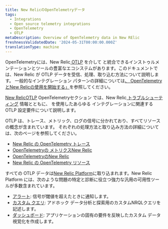 ```yaml
---
title: New RelicのOpenTelemetryデータ
tags:
  - Integrations
  - Open source telemetry integrations
  - OpenTelemetry
  - OTLP
metaDescription: Overview of OpenTelemetry data in New RElic
freshnessValidatedDate: '2024-05-31T00:00:00.000Z'
translationType: machine
---
```


OpenTelemetryには、New Relic[ OTLP](https://opentelemetry.io/docs/specs/otlp/) を介して と統合できるインストゥルメンテーションとツールの豊富なエコシステムがあります。このドキュメントでは、New Relic が OTLP データを受信、処理、取り込む方法について説明します。 一般的なインテグレーション パターンの詳細については[、 OpenTelemetryとNew Relicの使用を開始する」](/docs/opentelemetry/get-started/opentelemetry-get-started-intro/)を参照してください。

[New RelicOTLP](/docs/opentelemetry/best-practices/opentelemetry-otlp/) OpenTelemetryセクション では、New Relic[ トラブルシューティング](/docs/opentelemetry/best-practices/opentelemetry-otlp-troubleshooting/) 情報とともに、 を使用したあらゆる インテグレーションに関連する OTLP 設定要件について説明します。

OTLP は、トレース、メトリック、ログの信号に分かれており、すべてリソースの概念が含まれています。 それぞれの処理方法と取り込み方法の詳細については、次のページを参照してください。

* [New Relic の OpenTelemetry トレース](/docs/opentelemetry/best-practices/opentelemetry-best-practices-traces/)
* [OpenTelemetryの メトリクスNew Relic](/docs/opentelemetry/best-practices/opentelemetry-best-practices-metrics/)
* [OpenTelemetryのNew Relic](/docs/opentelemetry/best-practices/opentelemetry-best-practices-logs/)
* [New Relic の OpenTelemetry リソース](/docs/opentelemetry/best-practices/opentelemetry-best-practices-resources/)

すべての OTLP データは[New Relic Platform](/docs/new-relic-solutions/new-relic-one/introduction-new-relic-platform/)に取り込まれます。New Relic Platform には、次のような問題の特定と診断に役立つ強力な汎用の可用性ツールが多数含まれています。

* [アラート](/docs/alerts-applied-intelligence/overview/): 信号が閾値を超えたときに通知します。
* [カスタム クエリ](/docs/query-your-data/explore-query-data/get-started/introduction-querying-new-relic-data/): アドホック データ分析と探索用のカスタムNRQLクエリを記述します。
* [ダッシュボード](/docs/query-your-data/explore-query-data/dashboards/introduction-dashboards/): アプリケーションの固有の要件を反映したカスタム データ視覚化を作成します。